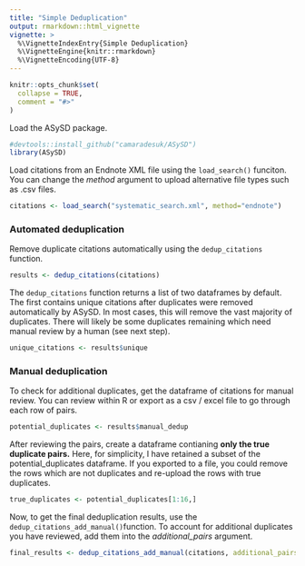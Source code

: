 ```yaml
---
title: "Simple Deduplication"
output: rmarkdown::html_vignette
vignette: >
  %\VignetteIndexEntry{Simple Deduplication}
  %\VignetteEngine{knitr::rmarkdown}
  %\VignetteEncoding{UTF-8}
---
```


```r
knitr::opts_chunk$set(
  collapse = TRUE,
  comment = "#>"
)
```

Load the ASySD package.

```r
#devtools::install_github("camaradesuk/ASySD")
library(ASySD)
```

Load citations from an Endnote XML file using the `load_search()` funciton. You can change the *method* argument to upload alternative file types such as .csv files.

```r
citations <- load_search("systematic_search.xml", method="endnote")
```

### Automated deduplication

Remove duplicate citations automatically using the `dedup_citations` function.

```r
results <- dedup_citations(citations)
```

The `dedup_citations` function returns a list of two dataframes by default. The first contains unique citations after duplicates were removed automatically by ASySD. In most cases, this will remove the vast majority of duplicates. There will likely be some duplicates remaining which need manual review by a human (see next step).

```r
unique_citations <- results$unique
```

### Manual deduplication

To check for additional duplicates, get the dataframe of citations for manual review. You can review within R or export as a csv / excel file to go through each row of pairs.

```r
potential_duplicates <- results$manual_dedup
```

After reviewing the pairs, create a dataframe contianing **only the true duplicate pairs.** Here, for simplicity, I have retained a subset of the potential_duplicates dataframe. If you exported to a file, you could remove the rows which are not duplicates and re-upload the rows with true duplicates.

```r
true_duplicates <- potential_duplicates[1:16,]
```

Now, to get the final deduplication results, use the `dedup_citations_add_manual()`function. To account for additional duplicates you have reviewed, add them into the *additional_pairs* argument.

```r
final_results <- dedup_citations_add_manual(citations, additional_pairs = true_duplicates)
```
